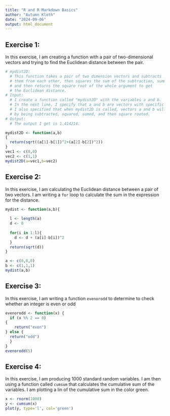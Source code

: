 ```yaml
---
title: "R and R Markdown Basics"
author: "Autumn Kloth"
date: "2024-09-06"
output: html_document
---
```

## Exercise 1:
In this exercise, I am creating a function with a pair of two-dimensional vectors and trying to find the Euclidean distance between the pair. 
```r
# mydist2D: 
  # This function takes a pair of two dimension vectors and subtracts 
  # them from each other, then squares the sum of the subtraction, summed, 
  # and then returns the square root of the whole argument to get 
  # the Euclidean distance.
# Input: 
  # I create a function called "mydist2D" with the variables a and b.
  # In the next line, I specify that a and b are vectors with specific points.
  # I also specified that when mydist2D is called, vectors a and b will return
  # by being subtracted, squared, sumed, and then square rooted. 
# Output: 
  # The output I get is 1.414214.

mydist2D <- function(a,b)
{
  return(sqrt((a[1]-b[1])^2+(a[2]-b[2])^2))
}
vec1 <- c(0,0)
vec2 <- c(1,1)
mydist2D(a=vec1,b=vec2)
```

## Exercise 2:
In this exercise, I am calculating the Euclidean distance between a pair of two vectors. I am writing a `for` loop to calculate the sum in the expression for the distance. 
```r
mydist <- function(a,b){
  
  l <- length(a)
  d <- 0
  
  for(i in 1:l){
    d <- d + (a[i]-b[i])^2
  }
  return(sqrt(d))
}

a <- c(0,0,0)
b <- c(1,1,1)
mydist(a,b)
```
## Exercise 3:
In this exercise, I am writing a function `evenorodd` to determine to check whether an integer is even or odd
```r
evenorodd <- function(x) {
  if (x %% 2 == 0) 
{
    return("even")
} else {
  return("odd")
  }
}
evenorodd(5)
```
## Exercise 4:
In this exercise, I am producing 1000 standard random variables. I am then using a function called `cumsum` that calculates the cumulative sum of the variables. I am plotting a lin of the cumulative sum in the color green. 
```r
x <- rnorm(1000)
y <- cumsum(x)
plot(y, type='l', col='green')
```